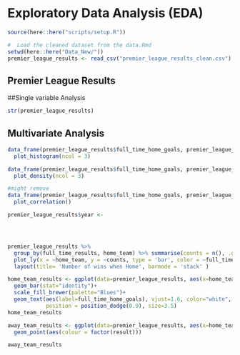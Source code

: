 # Exploratory Data Analysis (EDA)

```r
source(here::here("scripts/setup.R"))
```

```r
#  Load the cleaned dataset from the data.Rmd
setwd(here::here("Data_New/"))
premier_league_results <- read_csv("premier_league_results_clean.csv")
```

## Premier League Results

##Single variable Analysis

```r
str(premier_league_results)
```

## Multivariate Analysis

```r
data_frame(premier_league_results$full_time_home_goals, premier_league_results$full_time_away_goals, premier_league_results$full_time_results, premier_league_results$home_shots, premier_league_results$away_shots, premier_league_results$home_fouls, premier_league_results$away_fouls, premier_league_results$home_yellow_cards, premier_league_results$away_yellow_cards, premier_league_results$home_red_cards, premier_league_results$away_red_cards) %>%
  plot_histogram(ncol = 3)
```


```r
data_frame(premier_league_results$full_time_home_goals, premier_league_results$full_time_away_goals, premier_league_results$full_time_results, premier_league_results$home_shots, premier_league_results$away_shots, premier_league_results$home_fouls, premier_league_results$away_fouls, premier_league_results$home_yellow_cards, premier_league_results$away_yellow_cards, premier_league_results$home_red_cards, premier_league_results$away_red_cards) %>%
  plot_density(ncol = 3)
```


```r
#might remove
data_frame(premier_league_results$full_time_home_goals, premier_league_results$full_time_away_goals, premier_league_results$home_shots, premier_league_results$away_shots, premier_league_results$home_fouls, premier_league_results$away_fouls, premier_league_results$home_yellow_cards, premier_league_results$away_yellow_cards, premier_league_results$home_red_cards, premier_league_results$away_red_cards) %>%
  plot_correlation()
```

```r
premier_league_results$year <- 
```


```r

```

```r

```

```r

```


```r
premier_league_results %>%
  group_by(full_time_results, home_team) %>% summarise(counts = n(), .groups = 'drop') %>%
  plot_ly(x = ~home_team, y = ~counts, type = 'bar', color = ~full_time_results, height = 1000, width = 600) %>%
  layout(title= 'Number of wins when Home', barmode = 'stack' )
```

```r

home_team_results <- ggplot(data=premier_league_results, aes(x=home_team, y=full_time_results, fill=full_time_results)) +
  geom_bar(stat="identity")+
  scale_fill_brewer(palette="Blues")+
  geom_text(aes(label=full_time_home_goals), vjust=1.6, color="white",
            position = position_dodge(0.9), size=3.5)
home_team_results

away_team_results <- ggplot(data=premier_league_results, aes(x=home_team, y=away_team)) +
  geom_point(aes(colour = factor(result)))

away_team_results
```

